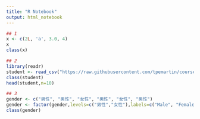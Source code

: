 ```yaml
---
title: "R Notebook"
output: html_notebook
---
```


```r
## 1
x <- c(2L, 'a', 3.0, 4)
x
class(x)
```
```r
## 2
library(readr)
student <- read_csv("https://raw.githubusercontent.com/tpemartin/course-107-1-programming-for-data-science/master/data/student.csv")
class(student)
head(student,n=10)
```
```r
## 3
gender <- c("男性", "男性", "女性", "男性", "女性", "男性")
gender <- factor(gender,levels=c("男性","女性"),labels=c("Male", "Female"))
class(gender)
```


